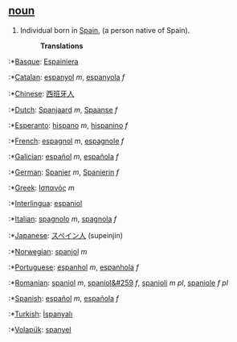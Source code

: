 == [[noun]] ==

#Individual born in [[w:Spain|Spain]], (a person native of Spain).
#:'''Translations'''
:*[[Basque]]: [[Espainiera]]
:*[[Catalan]]: [[espanyol]] ''m'', [[espanyola]] ''f''
:*[[Chinese]]: [[西班牙人]]
:*[[Dutch]]: [[Spanjaard]] ''m'', [[Spaanse]] ''f''
:*[[Esperanto]]: [[hispano]] ''m'', [[hispanino]] ''f''
:*[[French]]: [[espagnol]] ''m'', [[espagnole]] ''f''
:*[[Galician]]: [[español]] ''m'', [[española]] ''f''
:*[[German]]: [[Spanier]] ''m'', [[Spanierin]] ''f''
:*[[Greek]]: [[Ισπανός]] ''m''
:*[[Interlingua]]: [[espaniol]]
:*[[Italian]]: [[spagnolo]] ''m'', [[spagnola]] ''f''
:*[[Japanese]]: [[スペイン人]] (supeinjin)
:*[[Norwegian]]: [[spanjol]] ''m''
:*[[Portuguese]]: [[espanhol]] ''m'', [[espanhola]] ''f''
:*[[Romanian]]: [[spaniol]] ''m'', [[spaniol&#259]] ''f'', [[spanioli]] ''m pl'', [[spaniole]] ''f pl''
:*[[Spanish]]: [[español]] ''m'', [[española]] ''f''
:*[[Turkish]]: [[İspanyalı]]
:*[[Volapük]]: [[spanyel]]